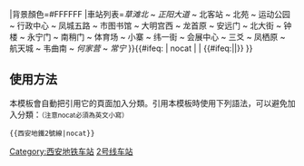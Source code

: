 {{鐵道路線|lua=1
|模板名稱=西安地鐵2號線
|名稱=[[西安地鐵]][[西安地鐵2號線|2號線]]
|铁道系统=西安地铁
|代表色=#{{西安地铁线路标志色|2}}
|Logo={{#ifeq: {{NAMESPACE}} | {{ns:0}} | [[File:Xi'an Metro Logo (no text).png|西安地铁标志|20px]] | }}
|背景顏色=#FFFFFF
|車站列表=''草滩北'' ~ ''正阳大道'' ~ 北客站 ~ 北苑 ~ 运动公园 ~ 行政中心 ~ 凤城五路 ~ 市图书馆 ~ 大明宫西 ~ 龙首原 ~ 安远门 ~ 北大街 ~ 钟楼 ~ 永宁门 ~ 南稍门 ~ 体育场 ~ 小寨 ~ 纬一街 ~ 会展中心 ~ 三爻 ~ 凤栖原 ~ 航天城 ~ 韦曲南 ~ ''何家营'' ~ ''常宁''
}}<includeonly>{{#ifeq: {{{1}}} | nocat | <!--空--> | {{#ifeq:{{NAMESPACE}}|{{ns:0}}|[[Category:西安地铁车站]]}} }}</includeonly><noinclude>

== 使用方法 ==
本模板會自動把引用它的頁面加入分類。引用本模板時使用下列語法，可以避免加入分類：<small>（注意nocat必須為英文小寫）</small>
 <nowiki>{{</nowiki>西安地鐵2號線<nowiki>|nocat}}</nowiki>

[[Category:西安轨道交通模板|2号线车站]]
</noinclude>